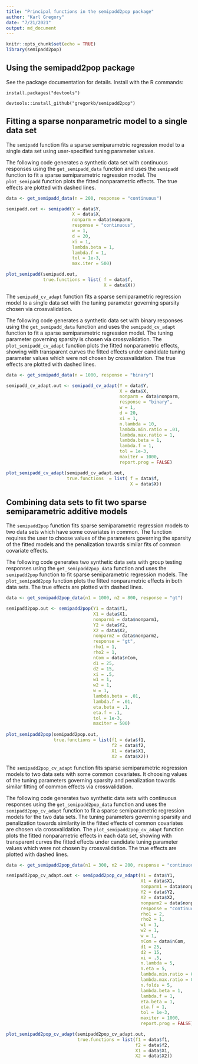 ```yaml
---
title: "Principal functions in the semipadd2pop package"
author: "Karl Gregory"
date: "7/21/2021"
output: md_document
---
```


```r
knitr::opts_chunk$set(echo = TRUE)
library(semipadd2pop)
```

## Using the semipadd2pop package

See the package documentation for details. Install with the R commands:

`install.packages("devtools")`

`devtools::install_github("gregorkb/semipadd2pop")`


## Fitting a sparse nonparametric model to a single data set

The `semipadd` function fits a sparse semiparametric regression model to a single data set using user-specified tuning parameter values. 


The following code generates a synthetic data set with continuous responses using the `get_semipadd_data` function and uses the `semipadd` function to fit a sparse semiparametric regression model.  The `plot_semipadd` function plots the fitted nonparametric effects. The true effects are plotted with dashed lines.

```r
data <- get_semipadd_data(n = 200, response = "continuous")

semipadd.out <- semipadd(Y = data$Y,
                         X = data$X,
                         nonparm = data$nonparm,
                         response = "continuous",
                         w = 1,
                         d = 20,
                         xi = 1,
                         lambda.beta = 1,
                         lambda.f = 1,
                         tol = 1e-3,
                         max.iter = 500)

plot_semipadd(semipadd.out, 
              true.functions = list( f = data$f,
                                     X = data$X))
```



The `semipadd_cv_adapt` function fits a sparse semiparametric regression model to a single data set with the tuning parameter governing sparsity chosen via crossvalidation.

The following code generates a synthetic data set with binary responses using the `get_semipadd_data` function and uses the `semipadd_cv_adapt` function to fit a sparse semiparametric regression model.  The tuning parameter governing sparsity is chosen via crossvalidation.  The `plot_semipadd_cv_adapt` function plots the fitted nonparametric effects, showing with transparent curves the fitted effects under candidate tuning parameter values which were not chosen by crossvalidation. The true effects are plotted with dashed lines.

```r
data <- get_semipadd_data(n = 1000, response = "binary")

semipadd_cv_adapt.out <- semipadd_cv_adapt(Y = data$Y,
                                           X = data$X,
                                           nonparm = data$nonparm,
                                           response = "binary",
                                           w = 1,
                                           d = 20,
                                           xi = 1,
                                           n.lambda = 10,
                                           lambda.min.ratio = .01,
                                           lambda.max.ratio = 1,
                                           lambda.beta = 1,
                                           lambda.f = 1,
                                           tol = 1e-3,
                                           maxiter = 1000,
                                           report.prog = FALSE)

plot_semipadd_cv_adapt(semipadd_cv_adapt.out, 
                       true.functions  = list( f = data$f,
                                               X = data$X))
```

## Combining data sets to fit two sparse semiparametric additive models


The `semipadd2pop` function fits sparse semiparametric regression models to two data sets which have some covariates in common. The function requires the user to choose values of the parameters governing the sparsity of the fitted models and the penalization towards similar fits of common covariate effects.

The following code generates two synthetic data sets with group testing responses using the `get_semipadd2pop_data` function and uses the `semipadd2pop` function to fit sparse semiparametric regression models.  The `plot_semipadd2pop` function plots the fitted nonparametric effects in both data sets. The true effects are plotted with dashed lines.


```r
data <- get_semipadd2pop_data(n1 = 1000, n2 = 800, response = "gt")

semipadd2pop.out <- semipadd2pop(Y1 = data$Y1,
                                 X1 = data$X1,
                                 nonparm1 = data$nonparm1,
                                 Y2 = data$Y2,
                                 X2 = data$X2,
                                 nonparm2 = data$nonparm2,
                                 response = "gt",
                                 rho1 = 1,
                                 rho2 = 1,
                                 nCom = data$nCom,
                                 d1 = 25,
                                 d2 = 15,
                                 xi = .5,
                                 w1 = 1,
                                 w2 = 1,
                                 w = 1,
                                 lambda.beta = .01,
                                 lambda.f = .01,
                                 eta.beta = .1,
                                 eta.f = .1,
                                 tol = 1e-3,
                                 maxiter = 500)
                             
plot_semipadd2pop(semipadd2pop.out,
                  true.functions = list(f1 = data$f1,
                                        f2 = data$f2,
                                        X1 = data$X1,
                                        X2 = data$X2))
```



The `semipadd2pop_cv_adapt` function fits sparse semiparametric regression models to two data sets with some common covariates. It choosing values of the tuning parameters governing sparsity and penalization towards similar fitting of common effects via crossvalidation.

The following code generates two synthetic data sets with continuous responses using the `get_semipadd2pop_data` function and uses the `semipadd2pop_cv_adapt` function to fit a sparse semiparametric regression models for the two data sets.  The tuning parameters governing sparsity and penalization towards similarity in the fitted effects of common covariates are chosen via crossvalidation.  The `plot_semipadd2pop_cv_adapt` function plots the fitted nonparametric effects in each data set, showing with transparent curves the fitted effects under candidate tuning parameter values which were not chosen by crossvalidation. The true effects are plotted with dashed lines.


```r
data <- get_semipadd2pop_data(n1 = 300, n2 = 200, response = "continuous")

semipadd2pop_cv_adapt.out <- semipadd2pop_cv_adapt(Y1 = data$Y1,
                                                   X1 = data$X1,
                                                   nonparm1 = data$nonparm1,
                                                   Y2 = data$Y2,
                                                   X2 = data$X2,
                                                   nonparm2 = data$nonparm2,
                                                   response = "continuous",
                                                   rho1 = 2,
                                                   rho2 = 1,
                                                   w1 = 1,
                                                   w2 = 1,
                                                   w = 1,
                                                   nCom = data$nCom,
                                                   d1 = 25,
                                                   d2 = 15,
                                                   xi = .5,
                                                   n.lambda = 5,
                                                   n.eta = 5,
                                                   lambda.min.ratio = 0.01,
                                                   lambda.max.ratio = 0.10,
                                                   n.folds = 5,
                                                   lambda.beta = 1,
                                                   lambda.f = 1,
                                                   eta.beta = 1,
                                                   eta.f = 1,
                                                   tol = 1e-3,
                                                   maxiter = 1000,
                                                   report.prog = FALSE)

plot_semipadd2pop_cv_adapt(semipadd2pop_cv_adapt.out,
                           true.functions = list(f1 = data$f1,
                                                 f2 = data$f2,
                                                 X1 = data$X1,
                                                 X2 = data$X2))
```

